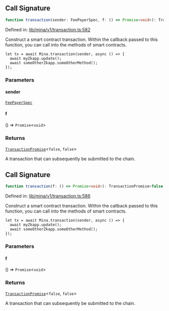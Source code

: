 ## Call Signature

```ts
function transaction(sender: FeePayerSpec, f: () => Promise<void>): TransactionPromise<false, false>
```

Defined in: [lib/mina/v1/transaction.ts:582](https://github.com/o1-labs/o1js/blob/46b9772d07785397c4bd76a102bc9f6730d321bb/src/lib/mina/v1/transaction.ts#L582)

Construct a smart contract transaction. Within the callback passed to this function,
you can call into the methods of smart contracts.

```
let tx = await Mina.transaction(sender, async () => {
  await myZkapp.update();
  await someOtherZkapp.someOtherMethod();
});
```

### Parameters

#### sender

[`FeePayerSpec`](../type-aliases/FeePayerSpec.mdx)

#### f

() => `Promise`\<`void`\>

### Returns

[`TransactionPromise`](../../../type-aliases/TransactionPromise.mdx)\<`false`, `false`\>

A transaction that can subsequently be submitted to the chain.

## Call Signature

```ts
function transaction(f: () => Promise<void>): TransactionPromise<false, false>
```

Defined in: [lib/mina/v1/transaction.ts:586](https://github.com/o1-labs/o1js/blob/46b9772d07785397c4bd76a102bc9f6730d321bb/src/lib/mina/v1/transaction.ts#L586)

Construct a smart contract transaction. Within the callback passed to this function,
you can call into the methods of smart contracts.

```
let tx = await Mina.transaction(sender, async () => {
  await myZkapp.update();
  await someOtherZkapp.someOtherMethod();
});
```

### Parameters

#### f

() => `Promise`\<`void`\>

### Returns

[`TransactionPromise`](../../../type-aliases/TransactionPromise.mdx)\<`false`, `false`\>

A transaction that can subsequently be submitted to the chain.
